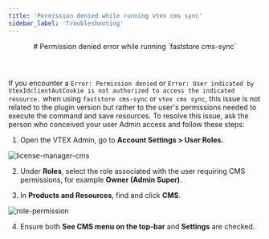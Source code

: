 ```yaml
---
title: 'Permission denied while running vtex cms sync'
sidebar_label: 'Troubleshooting'
---
```



<header>
# Permission denied error while running `faststore cms-sync`
</header>

If you encounter a `Error: Permission denied` or `Error: User indicated by VtexIdclientAutCookie is not authorized to access the indicated resource.` when using `faststore cms-sync` or `vtex cms sync`, this issue is not related to the plugin version but rather to the user's permissions needed to execute the command and save resources.
To resolve this issue, ask the person who conceived your user Admin access and follow these steps:

1. Open the VTEX Admin, go to **Account Settings > User Roles.**

![license-manager-cms](https://vtexhelp.vtexassets.com/assets/docs/src/cms-license-manager___57f69d96f44f3d29413f2651df7d98c8.png)

2. Under **Roles**, select the role associated with the user requiring CMS permissions, for example **Owner (Admin Super)**.

3. In **Products and Resources**, find and click **CMS**.

![role-permission](https://vtexhelp.vtexassets.com/assets/docs/src/cms-license-manager-role___f67a8717b5411664dd29cfa9de1764bc.gif)

4. Ensure both **See CMS menu on the top-bar** and **Settings** are checked.